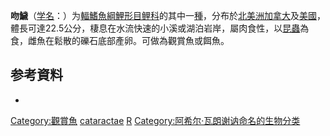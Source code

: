 {{Speciesbox
| name = 吻鱥
| status = NE
| status_system = IUCN3.1
| image = Longnose dace.jpg
| genus = Rhinichthys
| species = cataractae
| authority = [[Achille_Valenciennes|Valenciennes]], 1842
| synonyms = *''Gobio cataractae''<br><small>Valenciennes, 1842</small>
*''Rhinichthys cataractae cataractae''<br><small>Valenciennes, 1842</small>
*''Rhinichthys cataractae smithi''<br><small>Nichols, 1916</small>
*''Rhinichthys marmoratus''<br><small>Agassiz, 1850</small>
}}

'''吻鱥'''（[[学名|学名]]：{{lang|la|'''''Rhinichthys cataractae'''''}}）为[[輻鰭魚綱|輻鰭魚綱]][[鯉形目|鯉形目]][[鲤科|鲤科]]的其中一[[種|種]]，分布於[[北美洲|北美洲]][[加拿大|加拿大]]及[[美國|美國]]，體長可達22.5公分，棲息在水流快速的小溪或湖泊岩岸，屬肉食性，以[[昆蟲|昆蟲]]為食，雌魚在鬆散的礫石底部產卵。可做為觀賞魚或餌魚。

==参考資料==
*{{FishBase_species|genus=Rhinichthys|species=cataractae|year=2011|month=12}}
{{Taxonbar|from=Q2178257}}

[[Category:觀賞魚|Category:觀賞魚]]
[[Category:吻鱥屬|cataractae]]
[[Category:1842年描述的魚類|R]]
[[Category:阿希尔·瓦朗谢讷命名的生物分类|Category:阿希尔·瓦朗谢讷命名的生物分类]]


{{鲤形目小作品}}